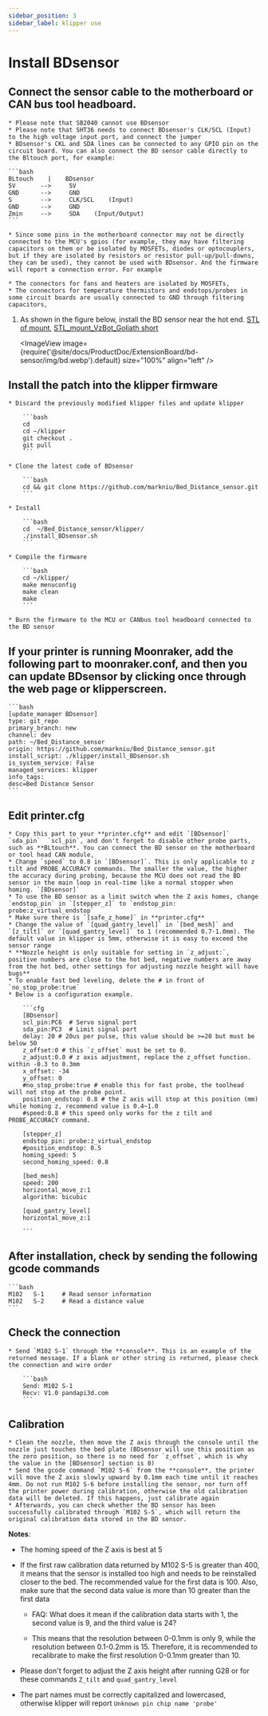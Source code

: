 ```yaml
---
sidebar_position: 3
sidebar_label: klipper use
---
```






# Install **BDsensor**

## Connect the sensor cable to the motherboard or CAN bus tool headboard.

    * Please note that SB2040 cannot use BDsensor
    * Please note that SHT36 needs to connect BDsensor's CLK/SCL (Input) to the high voltage input port, and connect the jumper
    * BDsensor's CKL and SDA lines can be connected to any GPIO pin on the circuit board. You can also connect the BD sensor cable directly to the Bltouch port, for example:

    ```bash
    BLtouch    |    BDsensor
    5V       -->     5V
    GND      -->     GND
    S        -->     CLK/SCL    (Input)
    GND      -->     GND
    Zmin     -->     SDA    (Input/Output) 
    ```

    * Since some pins in the motherboard connector may not be directly connected to the MCU's gpios (for example, they may have filtering capacitors on them or be isolated by MOSFETs, diodes or optocouplers, but if they are isolated by resistors or resistor pull-up/pull-downs, they can be used), they cannot be used with BDsensor. And the firmware will report a connection error. For example

    * The connectors for fans and heaters are isolated by MOSFETs,
    * The connectors for temperature thermistors and endstops/probes in some circuit boards are usually connected to GND through filtering capacitors,

1. As shown in the figure below, install the BD sensor near the hot end. [STL of mount](https://www.thingiverse.com/thing:6098131),  [STL_mount_VzBot_Goliath short](https://discord.com/channels/829828765512106054/1163237892957671424)

    <ImageView image={require('@site/docs/ProductDoc/ExtensionBoard/bd-sensor/img/bd.webp').default} size="100%" align="left" />


## Install the patch into the klipper firmware

    * Discard the previously modified klipper files and update klipper

        ```bash
        cd
        cd ~/klipper
        git checkout .
        git pull
        ```

    * Clone the latest code of BDsensor

        ```bash
        cd && git clone https://github.com/markniu/Bed_Distance_sensor.git
        ```

    * Install

        ```bash
        cd  ~/Bed_Distance_sensor/klipper/
        ./install_BDsensor.sh
        ```

    * Compile the firmware

        ```bash
        cd ~/klipper/
        make menuconfig
        make clean
        make
        ```

    * Burn the firmware to the MCU or CANbus tool headboard connected to the BD sensor

## If your printer is running Moonraker, add the following part to moonraker.conf, and then you can update BDsensor by clicking once through the web page or klipperscreen.

    ```bash
    [update_manager BDsensor]
    type: git_repo
    primary_branch: new
    channel: dev
    path: ~/Bed_Distance_sensor
    origin: https://github.com/markniu/Bed_Distance_sensor.git
    install_script: ./klipper/install_BDsensor.sh
    is_system_service: False
    managed_services: klipper
    info_tags:
    desc=Bed Distance Sensor
    ```

## Edit printer.cfg

    * Copy this part to your **printer.cfg** and edit `[BDsensor]` `sda_pin`  `scl_pin`, and don't forget to disable other probe parts, such as **BLtouch**. You can connect the BD sensor on the motherboard or tool head CAN module,
    * Change `speed` to 0.8 in `[BDsensor]`. This is only applicable to z tilt and PROBE_ACCURACY commands. The smaller the value, the higher the accuracy during probing, because the MCU does not read the BD sensor in the main loop in real-time like a normal stopper when homing. `[BDsensor]`
    * To use the BD sensor as a limit switch when the Z axis homes, change `endstop_pin` in `[stepper_z]` to `endstop_pin: probe:z_virtual_endstop`
    * Make sure there is `[safe_z_home]` in **printer.cfg**
    * Change the value of `[quad_gantry_level]` in `[bed_mesh]` and `[z_tilt]` or `[quad_gantry_level]` to 1 (recommended 0.7-1.0mm). The default value in klipper is 5mm, otherwise it is easy to exceed the sensor range
    * **Nozzle height is only suitable for setting in `z_adjust:`, positive numbers are close to the hot bed, negative numbers are away from the hot bed, other settings for adjusting nozzle height will have bugs**
    * To enable fast bed leveling, delete the # in front of `no_stop_probe:true`
    * Below is a configuration example.

        ```cfg
        [BDsensor] 
        scl_pin:PC6  # Servo signal port
        sda_pin:PC3  # Limit signal port
        delay: 20 # 20us per pulse, this value should be >=20 but must be below 50
        z_offset:0 # this `z_offset` must be set to 0. 
        z_adjust:0.0 # z axis adjustment, replace the z_offset function. within -0.3 to 0.3mm
        x_offset: -34
        y_offset: 0
        #no_stop_probe:true # enable this for fast probe, the toolhead will not stop at the probe point.
        position_endstop: 0.8 # the Z axis will stop at this position (mm) while homing z, recommend value is 0.4~1.0
        #speed:0.8 # this speed only works for the z tilt and PROBE_ACCURACY command.

        [stepper_z]
        endstop_pin: probe:z_virtual_endstop 
        #position_endstop: 0.5
        homing_speed: 5
        second_homing_speed: 0.8

        [bed_mesh]
        speed: 200
        horizontal_move_z:1
        algorithm: bicubic

        [quad_gantry_level]
        horizontal_move_z:1

        ```

## After installation, check by sending the following gcode commands

    ```bash
    M102   S-1     # Read sensor information
    M102   S-2     # Read a distance value
    ```

## Check the connection

    * Send `M102 S-1` through the **console**. This is an example of the returned message. If a blank or other string is returned, please check the connection and wire order

        ```bash
        Send: M102 S-1
        Recv: V1.0 pandapi3d.com
        ```

## Calibration

    * Clean the nozzle, then move the Z axis through the console until the nozzle just touches the bed plate (BDsensor will use this position as the zero position, so there is no need for `z_offset`, which is why the value in the [BDsensor] section is 0)
    * Send the gcode command `M102 S-6` from the **console**, the printer will move the Z axis slowly upward by 0.1mm each time until it reaches 4mm. Do not run M102 S-6 before installing the sensor, nor turn off the printer power during calibration, otherwise the old calibration data will be deleted. If this happens, just calibrate again
    * Afterwards, you can check whether the BD sensor has been successfully calibrated through `M102 S-5`, which will return the original calibration data stored in the BD sensor.

**Notes**:

* The homing speed of the Z axis is best at 5

* If the first raw calibration data returned by M102 S-5 is greater than 400, it means that the sensor is installed too high and needs to be reinstalled closer to the bed. The recommended value for the first data is 100. Also, make sure that the second data value is more than 10 greater than the first data

  * FAQ: What does it mean if the calibration data starts with 1, the second value is 9, and the third value is 24?

  * This means that the resolution between 0-0.1mm is only 9, while the resolution between 0.1-0.2mm is 15. Therefore, it is recommended to recalibrate to make the first resolution 0-0.1mm greater than 10.

* Please don't forget to adjust the Z axis height after running G28 or for these commands `Z_tilt` and `quad_gantry_level`

* The part names must be correctly capitalized and lowercased, otherwise klipper will report `Unknown pin chip name 'probe'`
